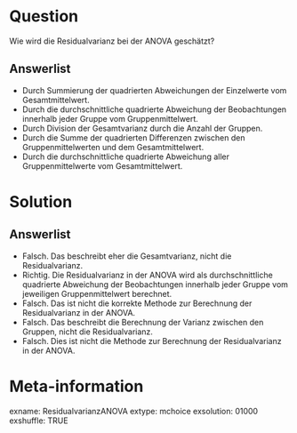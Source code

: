 Question
========

Wie wird die Residualvarianz bei der ANOVA geschätzt?

Answerlist
----------

* Durch Summierung der quadrierten Abweichungen der Einzelwerte vom Gesamtmittelwert.
* Durch die durchschnittliche quadrierte Abweichung der Beobachtungen innerhalb jeder Gruppe vom Gruppenmittelwert.
* Durch Division der Gesamtvarianz durch die Anzahl der Gruppen.
* Durch die Summe der quadrierten Differenzen zwischen den Gruppenmittelwerten und dem Gesamtmittelwert.
* Durch die durchschnittliche quadrierte Abweichung aller Gruppenmittelwerte vom Gesamtmittelwert.

Solution
========

Answerlist
----------

* Falsch. Das beschreibt eher die Gesamtvarianz, nicht die Residualvarianz.
* Richtig. Die Residualvarianz in der ANOVA wird als durchschnittliche quadrierte Abweichung der Beobachtungen innerhalb jeder Gruppe vom jeweiligen Gruppenmittelwert berechnet.
* Falsch. Das ist nicht die korrekte Methode zur Berechnung der Residualvarianz in der ANOVA.
* Falsch. Das beschreibt die Berechnung der Varianz zwischen den Gruppen, nicht die Residualvarianz.
* Falsch. Dies ist nicht die Methode zur Berechnung der Residualvarianz in der ANOVA.

Meta-information
================
exname: ResidualvarianzANOVA
extype: mchoice 
exsolution: 01000
exshuffle: TRUE
